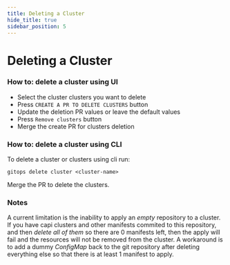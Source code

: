 ```yaml
---
title: Deleting a Cluster
hide_title: true
sidebar_position: 5
---
```



# Deleting a Cluster <TierLabel tiers="enterprise" />

### How to: delete a cluster using UI

- Select the cluster clusters you want to delete
- Press `CREATE A PR TO DELETE CLUSTERS` button
- Update the deletion PR values or leave the default values
- Press `Remove clusters` button
- Merge the create PR for clusters deletion

### How to: delete a cluster using CLI

To delete a cluster or clusters using cli run:

```
gitops delete cluster <cluster-name>
```

Merge the PR to delete the clusters.

### Notes

A current limitation is the inability to apply an _empty_ repository to a cluster. If you have capi clusters and other manifests commited to this repository, and then _delete all of them_ so there are 0 manifests left, then the apply will fail and the resources will not be removed from the cluster.
A workaround is to add a dummy _ConfigMap_ back to the git repository after deleting everything else so that there is at least 1 manifest to apply.
